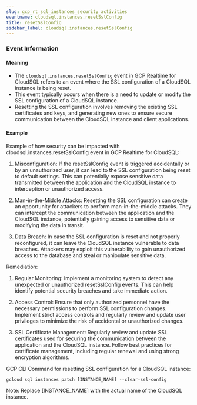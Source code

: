 ```yaml
--- 
slug: gcp_rt_sql_instances_security_activities
eventname: cloudsql.instances.resetSslConfig
title: resetSslConfig
sidebar_label: cloudsql.instances.resetSslConfig
---
```

                       
### Event Information

#### Meaning

- The `cloudsql.instances.resetSslConfig` event in GCP Realtime for CloudSQL refers to an event where the SSL configuration of a CloudSQL instance is being reset.
- This event typically occurs when there is a need to update or modify the SSL configuration of a CloudSQL instance.
- Resetting the SSL configuration involves removing the existing SSL certificates and keys, and generating new ones to ensure secure communication between the CloudSQL instance and client applications.

#### Example

Example of how security can be impacted with cloudsql.instances.resetSslConfig event in GCP Realtime for CloudSQL:

1. Misconfiguration: If the resetSslConfig event is triggered accidentally or by an unauthorized user, it can lead to the SSL configuration being reset to default settings. This can potentially expose sensitive data transmitted between the application and the CloudSQL instance to interception or unauthorized access.

2. Man-in-the-Middle Attacks: Resetting the SSL configuration can create an opportunity for attackers to perform man-in-the-middle attacks. They can intercept the communication between the application and the CloudSQL instance, potentially gaining access to sensitive data or modifying the data in transit.

3. Data Breach: In case the SSL configuration is reset and not properly reconfigured, it can leave the CloudSQL instance vulnerable to data breaches. Attackers may exploit this vulnerability to gain unauthorized access to the database and steal or manipulate sensitive data.

Remediation:

1. Regular Monitoring: Implement a monitoring system to detect any unexpected or unauthorized resetSslConfig events. This can help identify potential security breaches and take immediate action.

2. Access Control: Ensure that only authorized personnel have the necessary permissions to perform SSL configuration changes. Implement strict access controls and regularly review and update user privileges to minimize the risk of accidental or unauthorized changes.

3. SSL Certificate Management: Regularly review and update SSL certificates used for securing the communication between the application and the CloudSQL instance. Follow best practices for certificate management, including regular renewal and using strong encryption algorithms.

GCP CLI Command for resetting SSL configuration for a CloudSQL instance:

```
gcloud sql instances patch [INSTANCE_NAME] --clear-ssl-config
```

Note: Replace [INSTANCE_NAME] with the actual name of the CloudSQL instance.


 